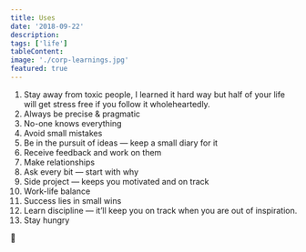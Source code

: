 ```yaml
---
title: Uses
date: '2018-09-22'
description:
tags: ['life']
tableContent:
image: './corp-learnings.jpg'
featured: true
---
```


1. Stay away from toxic people, I learned it hard way but half of your life will get stress free if you follow it wholeheartedly.
2. Always be precise & pragmatic
3. No-one knows everything
4. Avoid small mistakes
5. Be in the pursuit of ideas — keep a small diary for it
6. Receive feedback and work on them
7. Make relationships
8. Ask every bit — start with why
9. Side project — keeps you motivated and on track
10. Work-life balance
11. Success lies in small wins
12. Learn discipline — it’ll keep you on track when you are out of inspiration.
13. Stay hungry

🙏
